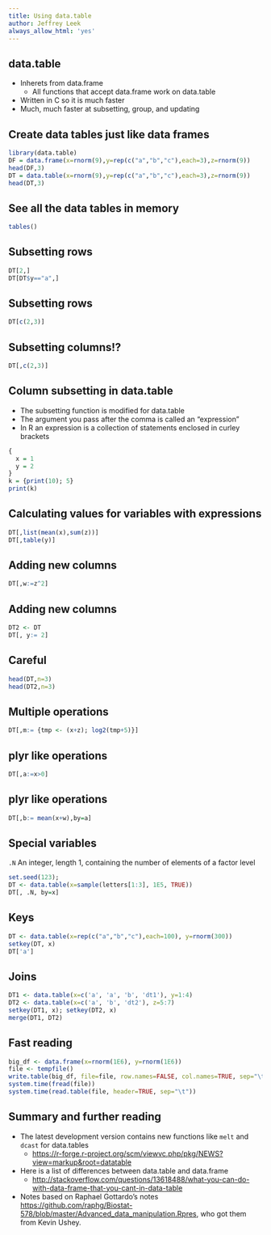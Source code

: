 ```yaml
---
title: Using data.table
author: Jeffrey Leek
always_allow_html: 'yes'
---
```




## data.table

* Inherets from data.frame
  * All functions that accept data.frame work on data.table
* Written in C so it is much faster
* Much, much faster at subsetting, group, and updating
 


## Create data tables just like data frames

```r
library(data.table)
DF = data.frame(x=rnorm(9),y=rep(c("a","b","c"),each=3),z=rnorm(9))
head(DF,3)
DT = data.table(x=rnorm(9),y=rep(c("a","b","c"),each=3),z=rnorm(9))
head(DT,3)
```


## See all the data tables in memory

```r
tables()
```


## Subsetting rows

```r
DT[2,]
DT[DT$y=="a",]
```


## Subsetting rows

```r
DT[c(2,3)]
```



## Subsetting columns!?

```r
DT[,c(2,3)]
```


## Column subsetting in data.table

* The subsetting function is modified for data.table
* The argument you pass after the comma is called an "expression"
* In R an expression is a collection of statements enclosed in curley brackets 
```r
{
  x = 1
  y = 2
}
k = {print(10); 5}
print(k)
```


## Calculating values for variables with expressions

```r
DT[,list(mean(x),sum(z))]
DT[,table(y)]
```


## Adding new columns

```r
DT[,w:=z^2]
```



## Adding new columns

```r
DT2 <- DT
DT[, y:= 2]
```


## Careful

```r
head(DT,n=3)
head(DT2,n=3)
```



## Multiple operations

```r
DT[,m:= {tmp <- (x+z); log2(tmp+5)}]
```


## plyr like operations

```r
DT[,a:=x>0]
```



## plyr like operations

```r
DT[,b:= mean(x+w),by=a]
```



## Special variables

`.N` An integer, length 1, containing the number of elements of a factor level 

```r
set.seed(123);
DT <- data.table(x=sample(letters[1:3], 1E5, TRUE))
DT[, .N, by=x]
```


## Keys

```r
DT <- data.table(x=rep(c("a","b","c"),each=100), y=rnorm(300))
setkey(DT, x)
DT['a']
```


## Joins

```r
DT1 <- data.table(x=c('a', 'a', 'b', 'dt1'), y=1:4)
DT2 <- data.table(x=c('a', 'b', 'dt2'), z=5:7)
setkey(DT1, x); setkey(DT2, x)
merge(DT1, DT2)
```




## Fast reading

```r
big_df <- data.frame(x=rnorm(1E6), y=rnorm(1E6))
file <- tempfile()
write.table(big_df, file=file, row.names=FALSE, col.names=TRUE, sep="\t", quote=FALSE)
system.time(fread(file))
system.time(read.table(file, header=TRUE, sep="\t"))
```





## Summary and further reading

* The latest development version contains new functions like `melt` and `dcast` for data.tables 
  * [https://r-forge.r-project.org/scm/viewvc.php/pkg/NEWS?view=markup&root=datatable](https://r-forge.r-project.org/scm/viewvc.php/pkg/NEWS?view=markup&root=datatable)
* Here is a list of differences between data.table and data.frame
  * [http://stackoverflow.com/questions/13618488/what-you-can-do-with-data-frame-that-you-cant-in-data-table](http://stackoverflow.com/questions/13618488/what-you-can-do-with-data-frame-that-you-cant-in-data-table)
* Notes based on Raphael Gottardo's notes [https://github.com/raphg/Biostat-578/blob/master/Advanced_data_manipulation.Rpres](https://github.com/raphg/Biostat-578/blob/master/Advanced_data_manipulation.Rpres), who got them from Kevin Ushey.
